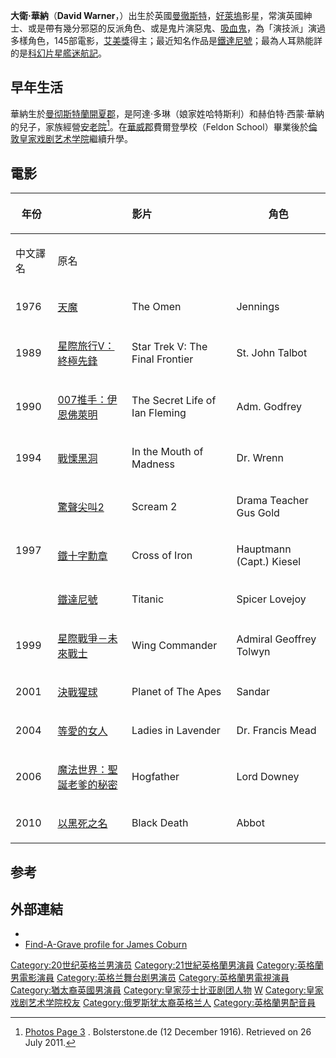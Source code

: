 
{{Infobox person
| name         = David Warner
| image        = David_Warner_(Actor)_Rory_Lewis_Photographer.jpg
| caption      = 2013年攝
| birth_name = David Hattersley Warner
| birth_date   = {{Birth date and age|df=yes|1941|7|29}}
| birth_place  = {{UK}}[[曼彻斯特|曼彻斯特]][[蘭開夏郡|蘭開夏郡]]
| death_date   = <!-- {{Death date and age|df=yes|YYYY|MM|DD|YYYY|MM|DD}} Death date then birth -->
| death_place  =
| education    = Feldon School
| alma_mater   = [[皇家戏剧艺术学院|皇家戏剧艺术学院]]
| occupation   = 演員
| years_active = 1962年至今
| spouse       = {{plainlist|
* {{marriage|Harriet Lindgren|1969|1972|reason=divorced}}
* {{marriage|Sheilah Kent|1981|2002|reason=divorced}}
}}
| children = 2
}}
'''大衛·華納'''（'''David Warner'''，{{bd|1941年|7月29日||}}）出生於英國[[曼徹斯特|曼徹斯特]]，[[好萊塢|好萊塢]]影星，常演英國紳士、或是帶有幾分邪惡的反派角色、或是鬼片演惡鬼、[[吸血鬼|吸血鬼]]，為「演技派」演過多樣角色，145部電影，[[艾美獎|艾美獎]]得主；最近知名作品是[[鐵達尼號|鐵達尼號]]；最為人耳熟能詳的是[[科幻片|科幻片]][[星艦迷航記|星艦迷航記]]。

==早年生活==
華納生於[[曼彻斯特|曼彻斯特]][[蘭開夏郡|蘭開夏郡]]，是阿達·多琳（娘家姓哈特斯利）和赫伯特·西蒙·華納的兒子，家族經營[[安老院|安老院]]<ref>[http://www.bolsterstone.de/Photos3.htm Photos Page 3] {{Wayback|url=http://www.bolsterstone.de/Photos3.htm |date=20210121155128 }}. Bolsterstone.de (12 December 1916). Retrieved on 26 July 2011.</ref>。在[[華威郡|華威郡]]費爾登學校（Feldon School）畢業後於[[倫敦|倫敦]][[皇家戏剧艺术学院|皇家戏剧艺术学院]]繼續升學。

==電影==
{| border="2" cellpadding="4" cellspacing="0" style="margin: 1em 1em 1em 0; background: #f9f9f9; border: 1px #aaa solid; border-collapse: collapse; font-size: 90%;"
|- align=center; style="background:#B0C4DE;"
!rowspan=2| 年份
!colspan=2| 影片
!rowspan=2| 角色
!rowspan=2|備註
|- style="background:#B0C4DE;" align=center
! 中文譯名!! 原名
|-
|1976 || [[天魔_(電影)|天魔]] ||The Omen ||Jennings||
|-
|1989 || [[星際旅行V：終極先鋒|星際旅行V：終極先鋒]] ||Star Trek V: The Final Frontier || St. John Talbot||
|-
|1990 || [[007推手：伊恩佛萊明|007推手：伊恩佛萊明]] || The Secret Life of Ian Fleming||Adm. Godfrey ||TV Movie
|-
|1994|| [[戰慄黑洞|戰慄黑洞]] ||In the Mouth of Madness||Dr. Wrenn||
|-
|rowspan=3|1997||[[驚聲尖叫2|驚聲尖叫2]]|| Scream 2  ||Drama Teacher Gus Gold ||
|-
|[[鐵十字勳章_(電影)|鐵十字勳章]] || Cross of Iron  ||Hauptmann (Capt.) Kiesel ||
|-
| [[鐵達尼號_(1997年電影)|鐵達尼號]]||  Titanic|| Spicer Lovejoy||
|-
|1999 || [[星際戰爭－未來戰士|星際戰爭－未來戰士]] || Wing Commander ||Admiral Geoffrey Tolwyn ||
|-
|rowspan=1|2001 || [[決戰猩球|決戰猩球]] ||Planet of The Apes || Sandar||
|-
|2004 ||[[等愛的女人|等愛的女人]] || Ladies in Lavender ||Dr. Francis Mead ||
|-
|2006 || [[魔法世界：聖誕老爹的秘密|魔法世界：聖誕老爹的秘密]] || Hogfather ||Lord Downey ||TV Movie
|-
|2010|| [[以黑死之名|以黑死之名]] || Black Death ||Abbot||
|}

==参考==
{{reflist}}

==外部連結==
*{{imdb name|id=0000336|name=James Coburn}}
*[http://www.findagrave.com/cgi-bin/fg.cgi?page=gr&GRid=6938443  Find-A-Grave profile for James Coburn] {{Wayback|url=http://www.findagrave.com/cgi-bin/fg.cgi?page=gr&GRid=6938443 |date=20161122073646 }}
{{黃金時段艾美獎迷你影集或電視電影最佳男配角}}
{{Authority control}}
{{DEFAULTSORT: Warner, David}}
[[Category:20世纪英格兰男演员|Category:20世纪英格兰男演员]]
[[Category:21世紀英格蘭男演員|Category:21世紀英格蘭男演員]]
[[Category:英格蘭男電影演員|Category:英格蘭男電影演員]]
[[Category:英格兰舞台剧男演员|Category:英格兰舞台剧男演员]]
[[Category:英格蘭男電視演員|Category:英格蘭男電視演員]]
[[Category:猶太裔英國男演員|Category:猶太裔英國男演員]]
[[Category:皇家莎士比亚剧团人物|Category:皇家莎士比亚剧团人物]]
[[Category:黃金時段艾美獎迷你影集或電影最佳男配角|W]]
[[Category:皇家戏剧艺术学院校友|Category:皇家戏剧艺术学院校友]]
[[Category:俄罗斯犹太裔英格兰人|Category:俄罗斯犹太裔英格兰人]]
[[Category:英格蘭男配音員|Category:英格蘭男配音員]]